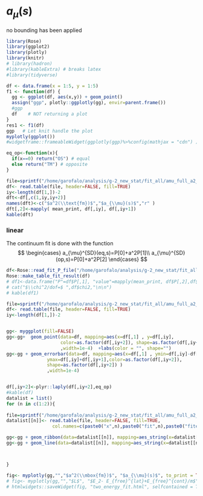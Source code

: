 # $a_{\mu}(s)$ {#amu_s_continuum}

no bounding has been applied

```r
library(Rose)
library(ggplot2)
library(plotly)
library(knitr)
# library(hadron)
#library(kableExtra) # breaks latex
#library(tidyverse)

df <- data.frame(x = 1:5, y = 1:5)
f1 <- function(df) {
  gg <- ggplot(df, aes(x,y)) + geom_point()
  assign("ggp", plotly::ggplotly(gg), envir=parent.frame())
  #ggp
  df    # NOT returning a plot
}
res1 <- f1(df)
ggp   # Let knit handle the plot
myplotly(ggplot())
#widgetframe::frameableWidget(ggplotly(ggp)%>%config(mathjax = "cdn") )
```





```r
eq_op<-function(x){
  if(x==0) return("OS") # equal
  else return("TM") # opposite
}

file=sprintf("/home/garofalo/analysis/g-2_new_stat/fit_all/amu_full_a2_MK_cov_fit_data.txt")
df<- read.table(file, header=FALSE, fill=TRUE)
iy<-length(df[1,])-2
dft<-df[,c(1,iy,iy+2)]
names(dft)<-c("$a^2(\\text{fm})$","$a_{\\mu}(s)$","r" )
dft[,2]<-mapply( mean_print, df[,iy], df[,iy+1])
kable(dft)
```

### linear

The continuum fit is done with the function
$$
\begin{cases}
a_{\mu}^{SD}(eq,s)=P[0]+a^2P[1]\\
a_{\mu}^{SD}(op,s)=P[0]+a^2P[2]
\end{cases}
$$


```r
df<-Rose::read_fit_P_file("/home/garofalo/analysis/g-2_new_stat/fit_all/amu_full_a2_MK_cov_fit_P.dat")
Rose::make_table_fit_result(df)
# df1<-data.frame("P"=df$P[,1], "value"=mapply(mean_print, df$P[,2],df$P[,3] ) )
# cat("$\\chi^2/dof=$ ",df$chi2,"\n\n")
# kable(df1)
```


```r
file=sprintf("/home/garofalo/analysis/g-2_new_stat/fit_all/amu_full_a2_MK_cov_fit_data.txt")
df<- read.table(file, header=FALSE, fill=TRUE)
iy<-length(df[1,])-2


gg<- myggplot(fill=FALSE)
gg<-gg+  geom_point(data=df, mapping=aes(x=df[,1] , y=df[,iy],
                    color=as.factor(df[,iy+2]), shape=as.factor(df[,iy+2])) 
                    ,width=1e-4)  +labs(color = "", shape="")
gg<-gg + geom_errorbar(data=df, mapping=aes(x=df[,1] , ymin=df[,iy]-df[,iy+1],
               ymax=df[,iy]+df[,iy+1],color=as.factor(df[,iy+2]),
               shape=as.factor(df[,iy+2]) ) 
               ,width=1e-4)


df[,iy+2]<-plyr::laply(df[,iy+2],eq_op)
#kable(df)
datalist = list()
for (n in c(1:2)){
  
file=sprintf("/home/garofalo/analysis/g-2_new_stat/fit_all/amu_full_a2_MK_cov_fit_out_n%d_afm.txt",n-1)
datalist[[n]]<- read.table(file, header=FALSE, fill=TRUE,   
                 col.names=c(paste0("x",n),paste0("fit",n),paste0("fiterr",n)))

gg<-gg + geom_ribbon(data=datalist[[n]], mapping=aes_string(x=datalist[[n]][,1] , ymin=datalist[[n]][,2]-datalist[[n]][,3], ymax=datalist[[n]][,2]+datalist[[n]][,3]),alpha=0.5, fill="red")
gg<-gg + geom_line(data=datalist[[n]], mapping=aes_string(x=datalist[[n]][,1] , y=datalist[[n]][,2]  ),color="red" )



}

fig<- myplotly(gg,"","$a^2(\\mbox{fm})$", "$a_{\\mu}(s)$", to_print = TRUE)
# fig<- myplotly(gg,"","$L$", "$E_2- E_{free}^{lat}+E_{free}^{cont}/m$", output = "HTML" ,to_print = FALSE)
# htmlwidgets::saveWidget(fig, "two_energy_fit.html", selfcontained = T)


```

